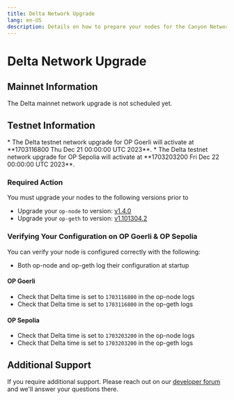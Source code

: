 ```yaml
---
title: Delta Network Upgrade
lang: en-US
description: Details on how to prepare your nodes for the Canyon Network upgrade.
---
```



# Delta Network Upgrade

## Mainnet Information

<Callout type="warning">
    The Delta mainnet network upgrade is not scheduled yet.
</Callout>

## Testnet Information 

<Callout type="warning">
    *   The Delta testnet network upgrade for OP Goerli will activate at **1703116800 Thu Dec 21 00:00:00 UTC 2023**.
    *   The Delta testnet network upgrade for OP Sepolia will activate at **1703203200 Fri Dec 22 00:00:00 UTC 2023**.
</Callout>

### Required Action

You must upgrade your nodes to the following versions prior to 

*   Upgrade your `op-node` to version: [v1.4.0](https://github.com/ethereum-optimism/optimism/releases/tag/op-node%2Fv1.4.0)
*   Upgrade your `op-geth` to version: [v1.101304.2](https://github.com/ethereum-optimism/op-geth/releases/tag/v1.101304.2)

### Verifying Your Configuration on OP Goerli & OP Sepolia

You can verify your node is configured correctly with the following:

*   Both op-node and op-geth log their configuration at startup

#### OP Goerli

*   Check that Delta time is set to `1703116800` in the op-node logs
*   Check that Delta time is set to `1703116800` in the op-geth logs

#### OP Sepolia

*   Check that Delta time is set to `1703203200` in the op-node logs
*   Check that Delta time is set to `1703203200` in the op-geth logs

## Additional Support

If you require additional support. Please reach out on our [developer forum](https://github.com/ethereum-optimism/developers/discussions) and we'll answer your questions there.
